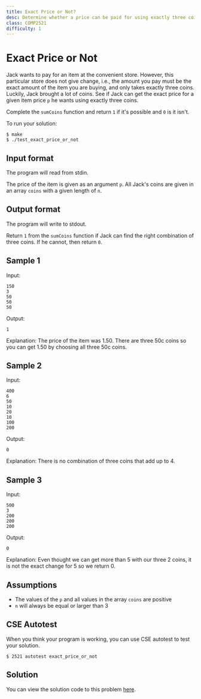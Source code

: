```yaml
---
title: Exact Price or Not?
desc: Determine whether a price can be paid for using exactly three coins.
class: COMP2521
difficulty: 1
---
```


# Exact Price or Not

Jack wants to pay for an item at the convenient store. However, this particular store does not give change, i.e., the amount you pay must be the exact amount of the item you are buying, and only takes exactly three coins. Luckily, Jack brought a lot of coins. See if Jack can get the exact price for a given item price `p` he wants using exactly three coins.

Complete the `sumCoins` function and return `1` if it's possible and `0` is it isn't.

To run your solution:

```bash:~/2521-revision/exact_price_or_not
$ make
$ ./test_exact_price_or_not
```

## Input format

The program will read from stdin.

The price of the item is given as an argument `p`. All Jack's coins are given in an array `coins` with a given length of `n`.

## Output format

The program will write to stdout.

Return `1` from the `sumCoins` function if Jack can find the right combination of three coins. If he cannot, then return `0`.

## Sample 1

Input:

```bash:~/2521-revision/exact_price_or_not
150
3
50
50
50

```

Output:

```bash:~/2521-revision/exact_price_or_not
1

```

Explanation: The price of the item was 1.50. There are three 50c coins so you can get 1.50 by choosing all three 50c coins.

## Sample 2

Input:

```bash:~/2521-revision/exact_price_or_not
400
6
50
10
20
10
100
200

```

Output:

```bash:~/2521-revision/exact_price_or_not
0

```

Explanation: There is no combination of three coins that add up to 4.

## Sample 3

Input:

```bash:~/2521-revision/exact_price_or_not
500
3
200
200
200

```

Output:

```bash:~/2521-revision/exact_price_or_not
0

```

Explanation: Even thought we can get more than 5 with our three 2 coins, it is not the exact change for 5 so we return 0.

## Assumptions

- The values of the `p` and all values in the array `coins` are positive
- `n` will always be equal or larger than 3

## CSE Autotest

When you think your program is working, you can use CSE autotest to test your solution.

```bash:~/2521-revision/exact_price_or_not
$ 2521 autotest exact_price_or_not
```

## Solution

You can view the solution code to this problem [here](https://github.com/dqna64/comp2521-revision-session/blob/main/problems/exact_price_or_not/solution/exact_price_or_not.c).
